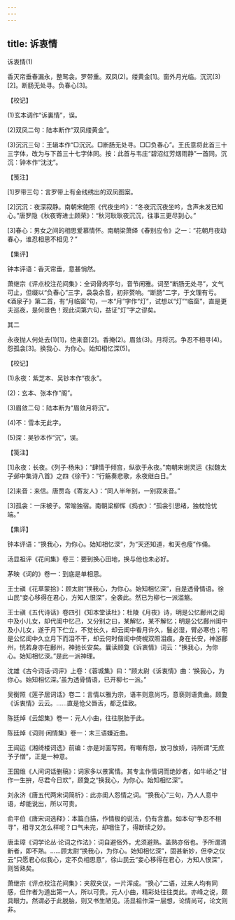 ```yaml
---
---
---
```

title: 诉衷情
---



诉衷情(1)


香灭帘垂春漏永，整鸳衾。罗带重。双凤(2)。缕黄金[1]。窗外月光临。沉沉(3)[2]。断肠无处寻。负春心[3]。





【校记】


(1)玄本调作“诉裏情”，误。

(2)双凤二句：陆本断作“双凤缕黄金”。

(3)沉沉三句：王辑本作“□沉沉。□断肠无处寻。□□负春心”。王氏意将此首三十三字体，改为与下首三十七字体同。按：此首与韦庄“碧沼红芳烟雨静”一首同。沉沉：钟本作“沈沈”。





【笺注】


[1]罗带三句：言罗带上有金线绣出的双凤图案。

[2]沉沉：夜深寂静。南朝宋鲍照《代夜坐吟》：“冬夜沉沉夜坐吟，含声未发已知心。”唐罗隐《秋夜寄进士顾荣》：“秋河耿耿夜沉沉，往事三更尽到心。”

[3]春心：男女之间的相思爱慕情怀。南朝梁萧绎《春别应令》之一：“花朝月夜动春心，谁忍相思不相见？”





【集评】


钟本评语：香灭帘垂，意甚悄然。

萧继宗《评点校注花间集》：全词骨肉亭匀，音节闲雅。词至“断肠无处寻”，文气可止，但缀以“负春心”三字，袅袅余音，初非赘响。“断肠”二字，于文理有亏。《酒泉子》第二首，有“月临窗”句，一本“月”字作“灯”，试想以“灯”“临窗”，直是更夫巡夜，是何景色！观此词第六句，益证“灯”字之谬矣。





其二


永夜抛人何处去(1)[1]，绝来音[2]。香掩(2)。眉敛(3)。月将沉。争忍不相寻(4)。怨孤衾[3]。换我心、为你心。始知相忆深(5)。





【校记】


(1)永夜：紫芝本、吴钞本作“夜永”。

(2)：玄本、张本作“阁”。

(3)眉敛二句：陆本断为“眉敛月将沉”。

(4)不：雪本无此字。

(5)深：吴钞本作“沉”，误。





【笺注】


[1]永夜：长夜。《列子·杨朱》：“肆情于倾宫，纵欲于永夜。”南朝宋谢灵运《拟魏太子邺中集诗八首》之四《徐干》：“行觞奏悲歌，永夜继白日。”

[2]来音：来信。唐贾岛《寄友人》：“同人半年别，一别寂来音。”

[3]孤衾：一床被子。常喻独宿。南朝梁柳恽《捣衣》：“孤衾引思绪，独枕怆忧端。”





【集评】


钟本评语：“换我心，为你心。始知相忆深”，为“天还知道，和天也瘦”作俑。

汤显祖评《花间集》卷三：要到换心田地，换与他也未必好。

茅映《词的》卷一：到底是单相思。

王士禛《花草蒙拾》：顾太尉“换我心，为你心。始知相忆深”，自是透骨情语。徐山民“妾心移得在君心，方知人恨深”，全袭此。然已为柳七一派滥觞。

王士禛《五代诗话》卷四引《知本堂读杜》：杜陵《月夜》诗，明是公忆鄜州之闺中及小儿女，却代闺中忆己，又分别之曰，某解忆，某不解忆；明是公忆鄜州闺中及小儿女，遂于月下伫立，不觉长久，却云闺中看月许久，鬟必湿，臂必寒也；明是公忆闺中久立月下而泪不干，却云何时偕闺中倚幌双照泪痕。身在长安，神游鄜州，恍若身亦在鄜州，神驰长安矣。曩读顾夐《诉衷情》词云：“换我心，为你心。始知相忆深。”是此一派神理。

沈雄《古今词话·词评》上卷：《蓉城集》曰：“顾太尉《诉衷情》曲：‘换我心，为你心。始知相忆深。’虽为透骨情语，已开柳七一派。”

吴衡照《莲子居词话》卷二：言情以雅为宗，语丰则意尚巧，意亵则语贵曲。顾夐《诉衷情》云云。……直是伧父唇舌，都乏佳致。

陈廷焯《云韶集》卷一：元人小曲，往往脱胎于此。

陈廷焯《词则·闲情集》卷一：末三语嫌近曲。

王闿运《湘绮楼词选》前编：亦是对面写照。有嘲有怨，放刁放娇，诗所谓“无庶予子憎”，正是一种意。

王国维《人间词话删稿》：词家多以景寓情。其专主作情词而绝妙者，如牛峤之“甘作一生拚，尽君今日欢”，顾夐之“换我心，为你心。始知相忆深”。

刘永济《唐五代两宋词简析》：此亦闺人怨情之词。“换我心”三句，乃人人意中语，却能说出，所以可贵。

俞平伯《唐宋词选释》：本篇白描，作情极的说法，仍有含蓄。如本句“争忍不相寻”，相寻又怎么样呢？口气未完，却咽住了，得断续之妙。

唐圭璋《词学论丛·论词之作法》：词自避俗外，尤须避熟。盖熟亦俗也。予所谓清新者，即不熟。……顾太尉“换我心，为你心。始知相忆深”，固甚新妙，但李之仪云“只愿君心似我心，定不负相思意”，徐山民云“妾心移得在君心，方知人恨深”，则皆熟矣。

萧继宗《评点校注花间集》：夹叙夹议，一片浑成。“换心”二语，过来人均有同感，但作者为道出第一人，所以可贵。元人小曲，精彩处往往类此。亦峰之说，颇具眼力。然谓必于此脱胎，则又书生陋见。汤显祖作深一层想，论情尚可，论文则非。
